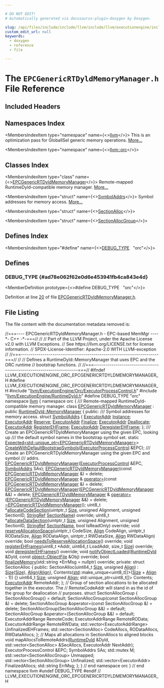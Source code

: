 ```yaml
---

# DO NOT EDIT!
# Automatically generated via docusaurus-plugin-doxygen by Doxygen.

slug: /api/files/include/include/llvm/include/llvm/executionengine/include/llvm/executionengine/orc/epcgenericrtdyldmemorymanager-h
custom_edit_url: null
keywords:
  - doxygen
  - reference
  - file

---
```





# The `EPCGenericRTDyldMemoryManager.h` File Reference

<DoxygenPage pluginConfig={pluginConfig}>



## Included Headers

<IncludesList>
<IncludesListItem
  filePath="llvm/ExecutionEngine/Orc/ExecutorProcessControl.h"
  permalink="/docs/api/files/include/include/llvm/include/llvm/executionengine/include/llvm/executionengine/orc/executorprocesscontrol-h"
  isLocal="true" />
<IncludesListItem
  filePath="llvm/ExecutionEngine/RuntimeDyld.h"
  permalink="/docs/api/files/include/include/llvm/include/llvm/executionengine/runtimedyld-h"
  isLocal="true" />
</IncludesList>

## Namespaces Index

<MembersIndex>

<MembersIndexItem
  type="namespace"
  name={<><a href="/docs/api/namespaces/llvm">llvm</a></>}>
This is an optimization pass for GlobalISel generic memory operations. <a href="/docs/api/namespaces/llvm/#details">More...</a>
</MembersIndexItem>

<MembersIndexItem
  type="namespace"
  name={<><a href="/docs/api/namespaces/llvm/orc">llvm::orc</a></>}>
</MembersIndexItem>

</MembersIndex>

## Classes Index

<MembersIndex>

<MembersIndexItem
  type="class"
  name={<><a href="/docs/api/classes/llvm/orc/epcgenericrtdyldmemorymanager">EPCGenericRTDyldMemoryManager</a></>}>
Remote-mapped RuntimeDyld-compatible memory manager. <a href="/docs/api/classes/llvm/orc/epcgenericrtdyldmemorymanager/#details">More...</a>
</MembersIndexItem>

<MembersIndexItem
  type="struct"
  name={<><a href="/docs/api/structs/llvm/orc/epcgenericrtdyldmemorymanager/symboladdrs">SymbolAddrs</a></>}>
Symbol addresses for memory access. <a href="/docs/api/structs/llvm/orc/epcgenericrtdyldmemorymanager/symboladdrs/#details">More...</a>
</MembersIndexItem>

<MembersIndexItem
  type="struct"
  name={<><a href="/docs/api/structs/llvm/orc/epcgenericrtdyldmemorymanager/sectionalloc">SectionAlloc</a></>}>
</MembersIndexItem>

<MembersIndexItem
  type="struct"
  name={<><a href="/docs/api/structs/llvm/orc/epcgenericrtdyldmemorymanager/sectionallocgroup">SectionAllocGroup</a></>}>
</MembersIndexItem>

</MembersIndex>

## Defines Index

<MembersIndex>

<MembersIndexItem
  type="#define"
  name={<><a href="#ad78e062f62e0d6e453941fb4ca843e4d">DEBUG&#95;TYPE</a>&nbsp;&nbsp;&nbsp;&quot;orc&quot;</>}>
</MembersIndexItem>

</MembersIndex>


<SectionDefinition>

## Defines

### DEBUG&#95;TYPE {#ad78e062f62e0d6e453941fb4ca843e4d}

<MemberDefinition
  prototype={<>#define DEBUG&#95;TYPE&nbsp;&nbsp;&nbsp;&quot;orc&quot;</>}>

Definition at line <a href="#l00020">20</a> of file <a href="/docs/api/files/include/include/llvm/include/llvm/executionengine/include/llvm/executionengine/orc/epcgenericrtdyldmemorymanager-h">EPCGenericRTDyldMemoryManager.h</a>.
</MemberDefinition>

</SectionDefinition>

## File Listing

The file content with the documentation metadata removed is:

<ProgramListing>

<Link id="l00001" /><CodeLine lineNumber="1"><Highlight kind="comment">//===---- EPCGenericRTDyldMemoryManager.h - EPC-based MemMgr ----&#42;- C++ -&#42;-===//</Highlight><Highlight kind="normal"></Highlight></CodeLine>
<Link id="l00002" /><CodeLine lineNumber="2"><Highlight kind="normal"></Highlight><Highlight kind="comment">//</Highlight><Highlight kind="normal"></Highlight></CodeLine>
<Link id="l00003" /><CodeLine lineNumber="3"><Highlight kind="normal"></Highlight><Highlight kind="comment">// Part of the LLVM Project, under the Apache License v2.0 with LLVM Exceptions.</Highlight><Highlight kind="normal"></Highlight></CodeLine>
<Link id="l00004" /><CodeLine lineNumber="4"><Highlight kind="normal"></Highlight><Highlight kind="comment">// See https://llvm.org/LICENSE.txt for license information.</Highlight><Highlight kind="normal"></Highlight></CodeLine>
<Link id="l00005" /><CodeLine lineNumber="5"><Highlight kind="normal"></Highlight><Highlight kind="comment">// SPDX-License-Identifier: Apache-2.0 WITH LLVM-exception</Highlight><Highlight kind="normal"></Highlight></CodeLine>
<Link id="l00006" /><CodeLine lineNumber="6"><Highlight kind="normal"></Highlight><Highlight kind="comment">//</Highlight><Highlight kind="normal"></Highlight></CodeLine>
<Link id="l00007" /><CodeLine lineNumber="7"><Highlight kind="normal"></Highlight><Highlight kind="comment">//===----------------------------------------------------------------------===//</Highlight><Highlight kind="normal"></Highlight></CodeLine>
<Link id="l00008" /><CodeLine lineNumber="8"><Highlight kind="normal"></Highlight><Highlight kind="comment">//</Highlight><Highlight kind="normal"></Highlight></CodeLine>
<Link id="l00009" /><CodeLine lineNumber="9"><Highlight kind="normal"></Highlight><Highlight kind="comment">// Defines a RuntimeDyld::MemoryManager that uses EPC and the ORC runtime</Highlight><Highlight kind="normal"></Highlight></CodeLine>
<Link id="l00010" /><CodeLine lineNumber="10"><Highlight kind="normal"></Highlight><Highlight kind="comment">// bootstrap functions.</Highlight><Highlight kind="normal"></Highlight></CodeLine>
<Link id="l00011" /><CodeLine lineNumber="11"><Highlight kind="normal"></Highlight><Highlight kind="comment">//</Highlight><Highlight kind="normal"></Highlight></CodeLine>
<Link id="l00012" /><CodeLine lineNumber="12"><Highlight kind="normal"></Highlight><Highlight kind="comment">//===----------------------------------------------------------------------===//</Highlight><Highlight kind="normal"></Highlight></CodeLine>
<Link id="l00013" /><CodeLine lineNumber="13"><Highlight kind="normal"></Highlight></CodeLine>
<Link id="l00014" /><CodeLine lineNumber="14"><Highlight kind="normal"></Highlight><Highlight kind="preprocessor">#ifndef LLVM&#95;EXECUTIONENGINE&#95;ORC&#95;EPCGENERICRTDYLDMEMORYMANAGER&#95;H</Highlight><Highlight kind="normal"></Highlight></CodeLine>
<Link id="l00015" /><CodeLine lineNumber="15"><Highlight kind="normal"></Highlight><Highlight kind="preprocessor">#define LLVM&#95;EXECUTIONENGINE&#95;ORC&#95;EPCGENERICRTDYLDMEMORYMANAGER&#95;H</Highlight><Highlight kind="normal"></Highlight></CodeLine>
<Link id="l00016" /><CodeLine lineNumber="16"><Highlight kind="normal"></Highlight></CodeLine>
<Link id="l00017" /><CodeLine lineNumber="17"><Highlight kind="normal"></Highlight><Highlight kind="preprocessor">#include &quot;<a href="/docs/api/files/include/include/llvm/include/llvm/executionengine/include/llvm/executionengine/orc/executorprocesscontrol-h">llvm/ExecutionEngine/Orc/ExecutorProcessControl.h</a>&quot;</Highlight><Highlight kind="normal"></Highlight></CodeLine>
<Link id="l00018" /><CodeLine lineNumber="18"><Highlight kind="normal"></Highlight><Highlight kind="preprocessor">#include &quot;<a href="/docs/api/files/include/include/llvm/include/llvm/executionengine/runtimedyld-h">llvm/ExecutionEngine/RuntimeDyld.h</a>&quot;</Highlight><Highlight kind="normal"></Highlight></CodeLine>
<Link id="l00019" /><CodeLine lineNumber="19"><Highlight kind="normal"></Highlight></CodeLine>
<Link id="l00020" /><CodeLine lineNumber="20" lineLink="#ad78e062f62e0d6e453941fb4ca843e4d"><Highlight kind="normal"></Highlight><Highlight kind="preprocessor">#define DEBUG&#95;TYPE &quot;orc&quot;</Highlight><Highlight kind="normal"></Highlight></CodeLine>
<Link id="l00021" /><CodeLine lineNumber="21"><Highlight kind="normal"></Highlight></CodeLine>
<Link id="l00022" /><CodeLine lineNumber="22"><Highlight kind="normal"></Highlight><Highlight kind="keyword">namespace </Highlight><Highlight kind="normal"><a href="/docs/api/namespaces/llvm">llvm</a> &#123;</Highlight></CodeLine>
<Link id="l00023" /><CodeLine lineNumber="23"><Highlight kind="normal"></Highlight><Highlight kind="keyword">namespace </Highlight><Highlight kind="normal">orc &#123;</Highlight></CodeLine>
<Link id="l00024" /><CodeLine lineNumber="24"><Highlight kind="normal"></Highlight><Highlight kind="comment"></Highlight></CodeLine>
<Link id="l00025" /><CodeLine lineNumber="25"><Highlight kind="comment">/// Remote-mapped RuntimeDyld-compatible memory manager.</Highlight><Highlight kind="normal"></Highlight></CodeLine>
<Link id="l00026" /><CodeLine lineNumber="26" lineLink="/docs/api/classes/llvm/orc/epcgenericrtdyldmemorymanager"><Highlight kind="normal"></Highlight><Highlight kind="keyword">class </Highlight><Highlight kind="normal"><a href="/docs/api/classes/llvm/orc/epcgenericrtdyldmemorymanager/#a54891df581eb69a8f247f83276b198d5">EPCGenericRTDyldMemoryManager</a> : </Highlight><Highlight kind="keyword">public</Highlight><Highlight kind="normal"> <a href="/docs/api/classes/llvm/runtimedyld/memorymanager">RuntimeDyld::MemoryManager</a> &#123;</Highlight></CodeLine>
<Link id="l00027" /><CodeLine lineNumber="27"><Highlight kind="normal"></Highlight><Highlight kind="keyword">public</Highlight><Highlight kind="normal">:</Highlight><Highlight kind="comment"></Highlight></CodeLine>
<Link id="l00028" /><CodeLine lineNumber="28"><Highlight kind="comment">  /// Symbol addresses for memory access.</Highlight><Highlight kind="normal"></Highlight></CodeLine>
<Link id="l00029" /><CodeLine lineNumber="29" lineLink="/docs/api/structs/llvm/orc/epcgenericrtdyldmemorymanager/symboladdrs"><Highlight kind="normal">  </Highlight><Highlight kind="keyword">struct </Highlight><Highlight kind="normal"><a href="/docs/api/structs/llvm/orc/epcgenericrtdyldmemorymanager/symboladdrs">SymbolAddrs</a> &#123;</Highlight></CodeLine>
<Link id="l00030" /><CodeLine lineNumber="30" lineLink="/docs/api/structs/llvm/orc/epcgenericrtdyldmemorymanager/symboladdrs/#a2a0cd6926d186b64528f43f57e732ee6"><Highlight kind="normal">    <a href="/docs/api/classes/llvm/orc/executoraddr">ExecutorAddr</a> <a href="/docs/api/structs/llvm/orc/epcgenericrtdyldmemorymanager/symboladdrs/#a2a0cd6926d186b64528f43f57e732ee6">Instance</a>;</Highlight></CodeLine>
<Link id="l00031" /><CodeLine lineNumber="31" lineLink="/docs/api/structs/llvm/orc/epcgenericrtdyldmemorymanager/symboladdrs/#acc83f99184ed9ba80839d8cef5c452c1"><Highlight kind="normal">    <a href="/docs/api/classes/llvm/orc/executoraddr">ExecutorAddr</a> <a href="/docs/api/structs/llvm/orc/epcgenericrtdyldmemorymanager/symboladdrs/#acc83f99184ed9ba80839d8cef5c452c1">Reserve</a>;</Highlight></CodeLine>
<Link id="l00032" /><CodeLine lineNumber="32" lineLink="/docs/api/structs/llvm/orc/epcgenericrtdyldmemorymanager/symboladdrs/#ae3cff0eab2d451c8f7df7e3523640102"><Highlight kind="normal">    <a href="/docs/api/classes/llvm/orc/executoraddr">ExecutorAddr</a> <a href="/docs/api/structs/llvm/orc/epcgenericrtdyldmemorymanager/symboladdrs/#ae3cff0eab2d451c8f7df7e3523640102">Finalize</a>;</Highlight></CodeLine>
<Link id="l00033" /><CodeLine lineNumber="33" lineLink="/docs/api/structs/llvm/orc/epcgenericrtdyldmemorymanager/symboladdrs/#ae3d30f0a457cef956c742699f196610b"><Highlight kind="normal">    <a href="/docs/api/classes/llvm/orc/executoraddr">ExecutorAddr</a> <a href="/docs/api/structs/llvm/orc/epcgenericrtdyldmemorymanager/symboladdrs/#ae3d30f0a457cef956c742699f196610b">Deallocate</a>;</Highlight></CodeLine>
<Link id="l00034" /><CodeLine lineNumber="34" lineLink="/docs/api/structs/llvm/orc/epcgenericrtdyldmemorymanager/symboladdrs/#aa2cc502097314a3551b987935ccbe4a4"><Highlight kind="normal">    <a href="/docs/api/classes/llvm/orc/executoraddr">ExecutorAddr</a> <a href="/docs/api/structs/llvm/orc/epcgenericrtdyldmemorymanager/symboladdrs/#aa2cc502097314a3551b987935ccbe4a4">RegisterEHFrame</a>;</Highlight></CodeLine>
<Link id="l00035" /><CodeLine lineNumber="35" lineLink="/docs/api/structs/llvm/orc/epcgenericrtdyldmemorymanager/symboladdrs/#a54807eeb0d7bc5b3f4eb94c49d83f018"><Highlight kind="normal">    <a href="/docs/api/classes/llvm/orc/executoraddr">ExecutorAddr</a> <a href="/docs/api/structs/llvm/orc/epcgenericrtdyldmemorymanager/symboladdrs/#a54807eeb0d7bc5b3f4eb94c49d83f018">DeregisterEHFrame</a>;</Highlight></CodeLine>
<Link id="l00036" /><CodeLine lineNumber="36"><Highlight kind="normal">  &#125;;</Highlight></CodeLine>
<Link id="l00037" /><CodeLine lineNumber="37"><Highlight kind="normal"></Highlight><Highlight kind="comment"></Highlight></CodeLine>
<Link id="l00038" /><CodeLine lineNumber="38"><Highlight kind="comment">  /// Create an EPCGenericRTDyldMemoryManager using the given EPC, looking up</Highlight></CodeLine>
<Link id="l00039" /><CodeLine lineNumber="39"><Highlight kind="comment">  /// the default symbol names in the bootstrap symbol set.</Highlight><Highlight kind="normal"></Highlight></CodeLine>
<Link id="l00040" /><CodeLine lineNumber="40"><Highlight kind="normal">  </Highlight><Highlight kind="keyword">static</Highlight><Highlight kind="normal"> <a href="/docs/api/classes/llvm/expected">Expected&lt;std::unique&#95;ptr&lt;EPCGenericRTDyldMemoryManager&gt;</a>&gt;</Highlight></CodeLine>
<Link id="l00041" /><CodeLine lineNumber="41"><Highlight kind="normal">  <a href="/docs/api/classes/llvm/orc/epcgenericrtdyldmemorymanager/#a5055d28d284af499b28f3a649ea33562">CreateWithDefaultBootstrapSymbols</a>(<a href="/docs/api/classes/llvm/orc/executorprocesscontrol">ExecutorProcessControl</a> &amp;EPC);</Highlight></CodeLine>
<Link id="l00042" /><CodeLine lineNumber="42"><Highlight kind="normal"></Highlight><Highlight kind="comment"></Highlight></CodeLine>
<Link id="l00043" /><CodeLine lineNumber="43"><Highlight kind="comment">  /// Create an EPCGenericRTDyldMemoryManager using the given EPC and symbol</Highlight></CodeLine>
<Link id="l00044" /><CodeLine lineNumber="44"><Highlight kind="comment">  /// addrs.</Highlight><Highlight kind="normal"></Highlight></CodeLine>
<Link id="l00045" /><CodeLine lineNumber="45"><Highlight kind="normal">  <a href="/docs/api/classes/llvm/orc/epcgenericrtdyldmemorymanager/#a54891df581eb69a8f247f83276b198d5">EPCGenericRTDyldMemoryManager</a>(<a href="/docs/api/classes/llvm/orc/executorprocesscontrol">ExecutorProcessControl</a> &amp;EPC, <a href="/docs/api/structs/llvm/orc/epcgenericrtdyldmemorymanager/symboladdrs">SymbolAddrs</a> SAs);</Highlight></CodeLine>
<Link id="l00046" /><CodeLine lineNumber="46"><Highlight kind="normal"></Highlight></CodeLine>
<Link id="l00047" /><CodeLine lineNumber="47" lineLink="/docs/api/classes/llvm/orc/epcgenericrtdyldmemorymanager/#ae01a50dd9ebc260690faa963fdd8ce45"><Highlight kind="normal">  <a href="/docs/api/classes/llvm/orc/epcgenericrtdyldmemorymanager/#ae01a50dd9ebc260690faa963fdd8ce45">EPCGenericRTDyldMemoryManager</a>(</Highlight><Highlight kind="keyword">const</Highlight><Highlight kind="normal"> <a href="/docs/api/classes/llvm/orc/epcgenericrtdyldmemorymanager/#a54891df581eb69a8f247f83276b198d5">EPCGenericRTDyldMemoryManager</a> &amp;) = </Highlight><Highlight kind="keyword">delete</Highlight><Highlight kind="normal">;</Highlight></CodeLine>
<Link id="l00048" /><CodeLine lineNumber="48"><Highlight kind="normal">  <a href="/docs/api/classes/llvm/orc/epcgenericrtdyldmemorymanager/#a54891df581eb69a8f247f83276b198d5">EPCGenericRTDyldMemoryManager</a> &amp;</Highlight></CodeLine>
<Link id="l00049" /><CodeLine lineNumber="49" lineLink="/docs/api/classes/llvm/orc/epcgenericrtdyldmemorymanager/#ae1684c3bfffa0e45c4a05893daeaca5c"><Highlight kind="normal">  <a href="/docs/api/classes/llvm/orc/epcgenericrtdyldmemorymanager/#ae1684c3bfffa0e45c4a05893daeaca5c">operator=</a>(</Highlight><Highlight kind="keyword">const</Highlight><Highlight kind="normal"> <a href="/docs/api/classes/llvm/orc/epcgenericrtdyldmemorymanager/#a54891df581eb69a8f247f83276b198d5">EPCGenericRTDyldMemoryManager</a> &amp;) = </Highlight><Highlight kind="keyword">delete</Highlight><Highlight kind="normal">;</Highlight></CodeLine>
<Link id="l00050" /><CodeLine lineNumber="50" lineLink="/docs/api/classes/llvm/orc/epcgenericrtdyldmemorymanager/#ae923cac315ce0f199658520836b727ea"><Highlight kind="normal">  <a href="/docs/api/classes/llvm/orc/epcgenericrtdyldmemorymanager/#ae923cac315ce0f199658520836b727ea">EPCGenericRTDyldMemoryManager</a>(<a href="/docs/api/classes/llvm/orc/epcgenericrtdyldmemorymanager/#a54891df581eb69a8f247f83276b198d5">EPCGenericRTDyldMemoryManager</a> &amp;&amp;) = </Highlight><Highlight kind="keyword">delete</Highlight><Highlight kind="normal">;</Highlight></CodeLine>
<Link id="l00051" /><CodeLine lineNumber="51"><Highlight kind="normal">  <a href="/docs/api/classes/llvm/orc/epcgenericrtdyldmemorymanager/#a54891df581eb69a8f247f83276b198d5">EPCGenericRTDyldMemoryManager</a> &amp;</Highlight></CodeLine>
<Link id="l00052" /><CodeLine lineNumber="52" lineLink="/docs/api/classes/llvm/orc/epcgenericrtdyldmemorymanager/#aba86ba8da8f58989301105fa012979da"><Highlight kind="normal">  <a href="/docs/api/classes/llvm/orc/epcgenericrtdyldmemorymanager/#aba86ba8da8f58989301105fa012979da">operator=</a>(<a href="/docs/api/classes/llvm/orc/epcgenericrtdyldmemorymanager/#a54891df581eb69a8f247f83276b198d5">EPCGenericRTDyldMemoryManager</a> &amp;&amp;) = </Highlight><Highlight kind="keyword">delete</Highlight><Highlight kind="normal">;</Highlight></CodeLine>
<Link id="l00053" /><CodeLine lineNumber="53"><Highlight kind="normal">  <a href="/docs/api/classes/llvm/orc/epcgenericrtdyldmemorymanager/#a484cb5a168161b0ae8fe06f025cacfc4">~EPCGenericRTDyldMemoryManager</a>();</Highlight></CodeLine>
<Link id="l00054" /><CodeLine lineNumber="54"><Highlight kind="normal"></Highlight></CodeLine>
<Link id="l00055" /><CodeLine lineNumber="55"><Highlight kind="normal">  uint8&#95;t &#42;<a href="/docs/api/classes/llvm/orc/epcgenericrtdyldmemorymanager/#ad061fb8659f1733fe5d0cdc941dded41">allocateCodeSection</a>(uintptr&#95;t <a href="/docs/api/files/lib/lib/analysis/inlineorder-cpp/#a7ee6f0cb51c3b9056199e9a0001fe8c3a6f6cb72d544962fa333e2e34ce64f719">Size</a>, </Highlight><Highlight kind="keywordtype">unsigned</Highlight><Highlight kind="normal"> Alignment,</Highlight></CodeLine>
<Link id="l00056" /><CodeLine lineNumber="56"><Highlight kind="normal">                               </Highlight><Highlight kind="keywordtype">unsigned</Highlight><Highlight kind="normal"> SectionID,</Highlight></CodeLine>
<Link id="l00057" /><CodeLine lineNumber="57"><Highlight kind="normal">                               <a href="/docs/api/classes/llvm/stringref">StringRef</a> <a href="/docs/api/structs/llvm/sectionname">SectionName</a>) </Highlight><Highlight kind="keyword">override</Highlight><Highlight kind="normal">;</Highlight></CodeLine>
<Link id="l00058" /><CodeLine lineNumber="58"><Highlight kind="normal"></Highlight></CodeLine>
<Link id="l00059" /><CodeLine lineNumber="59"><Highlight kind="normal">  uint8&#95;t &#42;<a href="/docs/api/classes/llvm/orc/epcgenericrtdyldmemorymanager/#a066426b3a4a3a7318049886d4f0e6c70">allocateDataSection</a>(uintptr&#95;t <a href="/docs/api/files/lib/lib/analysis/inlineorder-cpp/#a7ee6f0cb51c3b9056199e9a0001fe8c3a6f6cb72d544962fa333e2e34ce64f719">Size</a>, </Highlight><Highlight kind="keywordtype">unsigned</Highlight><Highlight kind="normal"> Alignment,</Highlight></CodeLine>
<Link id="l00060" /><CodeLine lineNumber="60"><Highlight kind="normal">                               </Highlight><Highlight kind="keywordtype">unsigned</Highlight><Highlight kind="normal"> SectionID, <a href="/docs/api/classes/llvm/stringref">StringRef</a> <a href="/docs/api/structs/llvm/sectionname">SectionName</a>,</Highlight></CodeLine>
<Link id="l00061" /><CodeLine lineNumber="61"><Highlight kind="normal">                               </Highlight><Highlight kind="keywordtype">bool</Highlight><Highlight kind="normal"> IsReadOnly) </Highlight><Highlight kind="keyword">override</Highlight><Highlight kind="normal">;</Highlight></CodeLine>
<Link id="l00062" /><CodeLine lineNumber="62"><Highlight kind="normal"></Highlight></CodeLine>
<Link id="l00063" /><CodeLine lineNumber="63"><Highlight kind="normal">  </Highlight><Highlight kind="keywordtype">void</Highlight><Highlight kind="normal"> <a href="/docs/api/classes/llvm/orc/epcgenericrtdyldmemorymanager/#a7fba4cc154f5345cbdc0c32c70f8155c">reserveAllocationSpace</a>(uintptr&#95;t CodeSize, <a href="/docs/api/structs/llvm/align">Align</a> CodeAlign,</Highlight></CodeLine>
<Link id="l00064" /><CodeLine lineNumber="64"><Highlight kind="normal">                              uintptr&#95;t RODataSize, <a href="/docs/api/structs/llvm/align">Align</a> RODataAlign,</Highlight></CodeLine>
<Link id="l00065" /><CodeLine lineNumber="65"><Highlight kind="normal">                              uintptr&#95;t RWDataSize, <a href="/docs/api/structs/llvm/align">Align</a> RWDataAlign) </Highlight><Highlight kind="keyword">override</Highlight><Highlight kind="normal">;</Highlight></CodeLine>
<Link id="l00066" /><CodeLine lineNumber="66"><Highlight kind="normal"></Highlight></CodeLine>
<Link id="l00067" /><CodeLine lineNumber="67"><Highlight kind="normal">  </Highlight><Highlight kind="keywordtype">bool</Highlight><Highlight kind="normal"> <a href="/docs/api/classes/llvm/orc/epcgenericrtdyldmemorymanager/#a243b945941375d1231aed64262c787d9">needsToReserveAllocationSpace</a>() </Highlight><Highlight kind="keyword">override</Highlight><Highlight kind="normal">;</Highlight></CodeLine>
<Link id="l00068" /><CodeLine lineNumber="68"><Highlight kind="normal"></Highlight></CodeLine>
<Link id="l00069" /><CodeLine lineNumber="69"><Highlight kind="normal">  </Highlight><Highlight kind="keywordtype">void</Highlight><Highlight kind="normal"> <a href="/docs/api/classes/llvm/orc/epcgenericrtdyldmemorymanager/#a83038edc3ba4948f540e15ae36d04098">registerEHFrames</a>(uint8&#95;t &#42;Addr, uint64&#95;t LoadAddr, </Highlight><Highlight kind="keywordtype">size&#95;t</Highlight><Highlight kind="normal"> <a href="/docs/api/files/lib/lib/analysis/inlineorder-cpp/#a7ee6f0cb51c3b9056199e9a0001fe8c3a6f6cb72d544962fa333e2e34ce64f719">Size</a>) </Highlight><Highlight kind="keyword">override</Highlight><Highlight kind="normal">;</Highlight></CodeLine>
<Link id="l00070" /><CodeLine lineNumber="70"><Highlight kind="normal"></Highlight></CodeLine>
<Link id="l00071" /><CodeLine lineNumber="71"><Highlight kind="normal">  </Highlight><Highlight kind="keywordtype">void</Highlight><Highlight kind="normal"> <a href="/docs/api/classes/llvm/orc/epcgenericrtdyldmemorymanager/#aa79a52f4bf6d08101166dc7db74c66ce">deregisterEHFrames</a>() </Highlight><Highlight kind="keyword">override</Highlight><Highlight kind="normal">;</Highlight></CodeLine>
<Link id="l00072" /><CodeLine lineNumber="72"><Highlight kind="normal"></Highlight></CodeLine>
<Link id="l00073" /><CodeLine lineNumber="73"><Highlight kind="normal">  </Highlight><Highlight kind="keywordtype">void</Highlight><Highlight kind="normal"> <a href="/docs/api/classes/llvm/orc/epcgenericrtdyldmemorymanager/#aa42b4fb322847e9ed79832fc94be6016">notifyObjectLoaded</a>(<a href="/docs/api/classes/llvm/runtimedyld/memorymanager/#aeb53f44bd8403ff24cbf2fe93c004935">RuntimeDyld</a> &amp;Dyld,</Highlight></CodeLine>
<Link id="l00074" /><CodeLine lineNumber="74"><Highlight kind="normal">                          </Highlight><Highlight kind="keyword">const</Highlight><Highlight kind="normal"> <a href="/docs/api/classes/llvm/object/objectfile">object::ObjectFile</a> &amp;Obj) </Highlight><Highlight kind="keyword">override</Highlight><Highlight kind="normal">;</Highlight></CodeLine>
<Link id="l00075" /><CodeLine lineNumber="75"><Highlight kind="normal"></Highlight></CodeLine>
<Link id="l00076" /><CodeLine lineNumber="76"><Highlight kind="normal">  </Highlight><Highlight kind="keywordtype">bool</Highlight><Highlight kind="normal"> <a href="/docs/api/classes/llvm/orc/epcgenericrtdyldmemorymanager/#a0db7d447f814afaee65a64c0419805dd">finalizeMemory</a>(std::string &#42;ErrMsg = </Highlight><Highlight kind="keyword">nullptr</Highlight><Highlight kind="normal">) </Highlight><Highlight kind="keyword">override</Highlight><Highlight kind="normal">;</Highlight></CodeLine>
<Link id="l00077" /><CodeLine lineNumber="77"><Highlight kind="normal"></Highlight></CodeLine>
<Link id="l00078" /><CodeLine lineNumber="78"><Highlight kind="normal"></Highlight><Highlight kind="keyword">private</Highlight><Highlight kind="normal">:</Highlight></CodeLine>
<Link id="l00079" /><CodeLine lineNumber="79"><Highlight kind="normal">  </Highlight><Highlight kind="keyword">struct </Highlight><Highlight kind="normal">SectionAlloc &#123;</Highlight></CodeLine>
<Link id="l00080" /><CodeLine lineNumber="80"><Highlight kind="normal">  </Highlight><Highlight kind="keyword">public</Highlight><Highlight kind="normal">:</Highlight></CodeLine>
<Link id="l00081" /><CodeLine lineNumber="81"><Highlight kind="normal">    SectionAlloc(uint64&#95;t <a href="/docs/api/files/lib/lib/analysis/inlineorder-cpp/#a7ee6f0cb51c3b9056199e9a0001fe8c3a6f6cb72d544962fa333e2e34ce64f719">Size</a>, </Highlight><Highlight kind="keywordtype">unsigned</Highlight><Highlight kind="normal"> <a href="/docs/api/structs/llvm/align">Align</a>)</Highlight></CodeLine>
<Link id="l00082" /><CodeLine lineNumber="82"><Highlight kind="normal">        : <a href="/docs/api/files/lib/lib/analysis/inlineorder-cpp/#a7ee6f0cb51c3b9056199e9a0001fe8c3a6f6cb72d544962fa333e2e34ce64f719">Size</a>(<a href="/docs/api/files/lib/lib/analysis/inlineorder-cpp/#a7ee6f0cb51c3b9056199e9a0001fe8c3a6f6cb72d544962fa333e2e34ce64f719">Size</a>), <a href="/docs/api/structs/llvm/align">Align</a>(<a href="/docs/api/structs/llvm/align">Align</a>),</Highlight></CodeLine>
<Link id="l00083" /><CodeLine lineNumber="83"><Highlight kind="normal">          Contents(<a href="/docs/api/namespaces/std">std</a>::make&#95;unique&lt;uint8&#95;t&#91;&#93;&gt;(<a href="/docs/api/files/lib/lib/analysis/inlineorder-cpp/#a7ee6f0cb51c3b9056199e9a0001fe8c3a6f6cb72d544962fa333e2e34ce64f719">Size</a> + <a href="/docs/api/structs/llvm/align">Align</a> - 1)) &#123;&#125;</Highlight></CodeLine>
<Link id="l00084" /><CodeLine lineNumber="84"><Highlight kind="normal"></Highlight></CodeLine>
<Link id="l00085" /><CodeLine lineNumber="85"><Highlight kind="normal">    uint64&#95;t <a href="/docs/api/files/lib/lib/analysis/inlineorder-cpp/#a7ee6f0cb51c3b9056199e9a0001fe8c3a6f6cb72d544962fa333e2e34ce64f719">Size</a>;</Highlight></CodeLine>
<Link id="l00086" /><CodeLine lineNumber="86"><Highlight kind="normal">    </Highlight><Highlight kind="keywordtype">unsigned</Highlight><Highlight kind="normal"> <a href="/docs/api/structs/llvm/align">Align</a>;</Highlight></CodeLine>
<Link id="l00087" /><CodeLine lineNumber="87"><Highlight kind="normal">    std::unique&#95;ptr&lt;uint8&#95;t&#91;&#93;&gt; Contents;</Highlight></CodeLine>
<Link id="l00088" /><CodeLine lineNumber="88"><Highlight kind="normal">    <a href="/docs/api/classes/llvm/orc/executoraddr">ExecutorAddr</a> RemoteAddr;</Highlight></CodeLine>
<Link id="l00089" /><CodeLine lineNumber="89"><Highlight kind="normal">  &#125;;</Highlight></CodeLine>
<Link id="l00090" /><CodeLine lineNumber="90"><Highlight kind="normal"></Highlight></CodeLine>
<Link id="l00091" /><CodeLine lineNumber="91"><Highlight kind="normal">  </Highlight><Highlight kind="comment">// Group of section allocations to be allocated together in the executor. The</Highlight><Highlight kind="normal"></Highlight></CodeLine>
<Link id="l00092" /><CodeLine lineNumber="92"><Highlight kind="normal">  </Highlight><Highlight kind="comment">// RemoteCodeAddr will stand in as the id of the group for deallocation</Highlight><Highlight kind="normal"></Highlight></CodeLine>
<Link id="l00093" /><CodeLine lineNumber="93"><Highlight kind="normal">  </Highlight><Highlight kind="comment">// purposes.</Highlight><Highlight kind="normal"></Highlight></CodeLine>
<Link id="l00094" /><CodeLine lineNumber="94"><Highlight kind="normal">  </Highlight><Highlight kind="keyword">struct </Highlight><Highlight kind="normal">SectionAllocGroup &#123;</Highlight></CodeLine>
<Link id="l00095" /><CodeLine lineNumber="95"><Highlight kind="normal">    SectionAllocGroup() = </Highlight><Highlight kind="keywordflow">default</Highlight><Highlight kind="normal">;</Highlight></CodeLine>
<Link id="l00096" /><CodeLine lineNumber="96"><Highlight kind="normal">    SectionAllocGroup(</Highlight><Highlight kind="keyword">const</Highlight><Highlight kind="normal"> SectionAllocGroup &amp;) = </Highlight><Highlight kind="keyword">delete</Highlight><Highlight kind="normal">;</Highlight></CodeLine>
<Link id="l00097" /><CodeLine lineNumber="97"><Highlight kind="normal">    SectionAllocGroup &amp;operator=(</Highlight><Highlight kind="keyword">const</Highlight><Highlight kind="normal"> SectionAllocGroup &amp;) = </Highlight><Highlight kind="keyword">delete</Highlight><Highlight kind="normal">;</Highlight></CodeLine>
<Link id="l00098" /><CodeLine lineNumber="98"><Highlight kind="normal">    SectionAllocGroup(SectionAllocGroup &amp;&amp;) = </Highlight><Highlight kind="keywordflow">default</Highlight><Highlight kind="normal">;</Highlight></CodeLine>
<Link id="l00099" /><CodeLine lineNumber="99"><Highlight kind="normal">    SectionAllocGroup &amp;operator=(SectionAllocGroup &amp;&amp;) = </Highlight><Highlight kind="keywordflow">default</Highlight><Highlight kind="normal">;</Highlight></CodeLine>
<Link id="l00100" /><CodeLine lineNumber="100"><Highlight kind="normal"></Highlight></CodeLine>
<Link id="l00101" /><CodeLine lineNumber="101"><Highlight kind="normal">    ExecutorAddrRange RemoteCode;</Highlight></CodeLine>
<Link id="l00102" /><CodeLine lineNumber="102"><Highlight kind="normal">    ExecutorAddrRange RemoteROData;</Highlight></CodeLine>
<Link id="l00103" /><CodeLine lineNumber="103"><Highlight kind="normal">    ExecutorAddrRange RemoteRWData;</Highlight></CodeLine>
<Link id="l00104" /><CodeLine lineNumber="104"><Highlight kind="normal">    std::vector&lt;ExecutorAddrRange&gt; UnfinalizedEHFrames;</Highlight></CodeLine>
<Link id="l00105" /><CodeLine lineNumber="105"><Highlight kind="normal">    std::vector&lt;SectionAlloc&gt; CodeAllocs, RODataAllocs, RWDataAllocs;</Highlight></CodeLine>
<Link id="l00106" /><CodeLine lineNumber="106"><Highlight kind="normal">  &#125;;</Highlight></CodeLine>
<Link id="l00107" /><CodeLine lineNumber="107"><Highlight kind="normal"></Highlight></CodeLine>
<Link id="l00108" /><CodeLine lineNumber="108"><Highlight kind="normal">  </Highlight><Highlight kind="comment">// Maps all allocations in SectionAllocs to aligned blocks</Highlight><Highlight kind="normal"></Highlight></CodeLine>
<Link id="l00109" /><CodeLine lineNumber="109"><Highlight kind="normal">  </Highlight><Highlight kind="keywordtype">void</Highlight><Highlight kind="normal"> mapAllocsToRemoteAddrs(<a href="/docs/api/classes/llvm/runtimedyld/memorymanager/#aeb53f44bd8403ff24cbf2fe93c004935">RuntimeDyld</a> &amp;Dyld,</Highlight></CodeLine>
<Link id="l00110" /><CodeLine lineNumber="110"><Highlight kind="normal">                              std::vector&lt;SectionAlloc&gt; &amp;SecAllocs,</Highlight></CodeLine>
<Link id="l00111" /><CodeLine lineNumber="111"><Highlight kind="normal">                              ExecutorAddr NextAddr);</Highlight></CodeLine>
<Link id="l00112" /><CodeLine lineNumber="112"><Highlight kind="normal"></Highlight></CodeLine>
<Link id="l00113" /><CodeLine lineNumber="113"><Highlight kind="normal">  ExecutorProcessControl &amp;EPC;</Highlight></CodeLine>
<Link id="l00114" /><CodeLine lineNumber="114"><Highlight kind="normal">  SymbolAddrs SAs;</Highlight></CodeLine>
<Link id="l00115" /><CodeLine lineNumber="115"><Highlight kind="normal"></Highlight></CodeLine>
<Link id="l00116" /><CodeLine lineNumber="116"><Highlight kind="normal">  std::mutex M;</Highlight></CodeLine>
<Link id="l00117" /><CodeLine lineNumber="117"><Highlight kind="normal">  std::vector&lt;SectionAllocGroup&gt; Unmapped;</Highlight></CodeLine>
<Link id="l00118" /><CodeLine lineNumber="118"><Highlight kind="normal">  std::vector&lt;SectionAllocGroup&gt; Unfinalized;</Highlight></CodeLine>
<Link id="l00119" /><CodeLine lineNumber="119"><Highlight kind="normal">  std::vector&lt;ExecutorAddr&gt; FinalizedAllocs;</Highlight></CodeLine>
<Link id="l00120" /><CodeLine lineNumber="120"><Highlight kind="normal">  std::string ErrMsg;</Highlight></CodeLine>
<Link id="l00121" /><CodeLine lineNumber="121"><Highlight kind="normal">&#125;;</Highlight></CodeLine>
<Link id="l00122" /><CodeLine lineNumber="122"><Highlight kind="normal"></Highlight></CodeLine>
<Link id="l00123" /><CodeLine lineNumber="123"><Highlight kind="normal">&#125; </Highlight><Highlight kind="comment">// end namespace orc</Highlight><Highlight kind="normal"></Highlight></CodeLine>
<Link id="l00124" /><CodeLine lineNumber="124"><Highlight kind="normal">&#125; </Highlight><Highlight kind="comment">// end namespace llvm</Highlight><Highlight kind="normal"></Highlight></CodeLine>
<Link id="l00125" /><CodeLine lineNumber="125"><Highlight kind="normal"></Highlight></CodeLine>
<Link id="l00126" /><CodeLine lineNumber="126"><Highlight kind="normal"></Highlight><Highlight kind="preprocessor">#undef DEBUG&#95;TYPE</Highlight><Highlight kind="normal"></Highlight></CodeLine>
<Link id="l00127" /><CodeLine lineNumber="127"><Highlight kind="normal"></Highlight></CodeLine>
<Link id="l00128" /><CodeLine lineNumber="128"><Highlight kind="normal"></Highlight><Highlight kind="preprocessor">#endif </Highlight><Highlight kind="comment">// LLVM&#95;EXECUTIONENGINE&#95;ORC&#95;EPCGENERICRTDYLDMEMORYMANAGER&#95;H</Highlight><Highlight kind="normal"></Highlight></CodeLine>

</ProgramListing>


</DoxygenPage>

